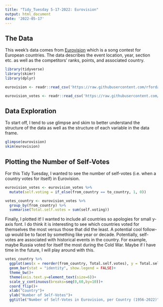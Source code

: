 ```yaml
---
title: "Tidy_Tuesday 5-17-2022: Eurovision"
output: html_document
date: '2022-05-17'
---
```


## The Data

This week's data comes from [Eurovision](https://eurovision.tv/) which is a song contest for European countries. The data describes the event location, year, section etc. as well as the competitors' ranks, points, and associated country.

```r
library(tidyverse)
library(skimr)
library(dplyr)
```


```r
eurovision <- readr::read_csv('https://raw.githubusercontent.com/rfordatascience/tidytuesday/master/data/2022/2022-05-17/eurovision.csv')

eurovision_votes <- readr::read_csv('https://raw.githubusercontent.com/rfordatascience/tidytuesday/master/data/2022/2022-05-17/eurovision-votes.csv')
```

## Data Exploration

To start off, I tend to use glimpse and skim to better understand the structure of the data as well as the structure of each variable in the data frame.

```r
glimpse(eurovision)
skim(eurovision)
```

## Plotting the Number of Self-Votes

For this Tidy Tuesday, I wanted to see the number of self-votes (i.e. when a country votes for itself) in Eurovision.

```r
eurovision_votes <- eurovision_votes %>%
  mutate(self.voting = if_else(from_country == to_country, 1, 0))
```

```r
votes_country <- eurovision_votes %>%
  group_by(from_country) %>%
  summarise(Total.self.votes = sum(self.voting))
```

Finally, I plotted it! I wanted to include all countries so apologies for small y-axis font. I do think it is interesting to see which countries voted for themselves the most versus those that did the least. A potential cool follow-up would be to facet by something like year or decade. Potentially, self-votes are associated with historical events in the country. For example, maybe Russia voted for itself the most during the Cold War. Maybe if I have time in the future, I will play around with this.

```r
votes_country %>%
  ggplot(aes(x = reorder(from_country, Total.self.votes), y = Total.self.votes, fill = reorder(from_country, Total.self.votes)))+
  geom_bar(stat = "identity", show.legend = FALSE)+
  theme_bw()+
  theme(axis.text.y=element_text(size=6))+
  scale_y_continuous(breaks=seq(0,60,by=10))+
  coord_flip()+
  xlab("Country")+
  ylab("Number of Self-Votes")+
  ggtitle("Number of Self-Votes in Eurovision, per Country (1956-2022)")
```
